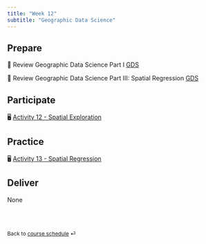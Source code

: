 ```yaml
---
title: "Week 12"
subtitle: "Geographic Data Science"
---
```


## Prepare

📖 Review Geographic Data Science Part I [GDS](https://geographicdata.science/book/intro_part_i.html)

📖 Review Geographic Data Science Part III: Spatial Regression [GDS](https://geographicdata.science/book/notebooks/11_regression.html)

## Participate

🖥️ [Activity 12 - Spatial Exploration](/teaching/ENCI707/ae/ae-12.html)

## Practice

🖥️ [Activity 13 - Spatial Regression](/teaching/ENCI707/ae/ae-13.html)

## Deliver
None

<br><br>

::: {style="font-size: 0.875em;"}
Back to [course schedule](/teaching/ENCI707/ "Course schedule") ⏎
:::